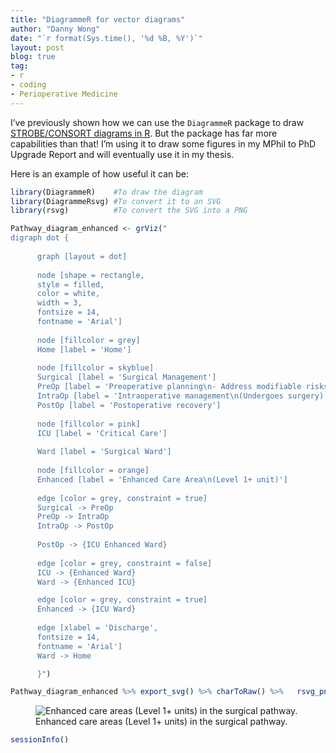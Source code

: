 ```yaml
---
title: "DiagrammeR for vector diagrams"
author: "Danny Wong"
date: "`r format(Sys.time(), '%d %B, %Y')`"
layout: post
blog: true
tag:
- r
- coding
- Perioperative Medicine
---
```


I've previously shown how we can use the `DiagrammeR` package to draw [STROBE/CONSORT diagrams in R](http://dannyjnwong.github.io/STROBE-CONSORT-Diagrams-in-R/). But the package has far more capabilities than that! I'm using it to draw some figures in my MPhil to PhD Upgrade Report and will eventually use it in my thesis.

Here is an example of how useful it can be:

```r
library(DiagrammeR)    #To draw the diagram
library(DiagrammeRsvg) #To convert it to an SVG
library(rsvg)          #To convert the SVG into a PNG

Pathway_diagram_enhanced <- grViz("
digraph dot {
      
      graph [layout = dot]
      
      node [shape = rectangle,
      style = filled,
      color = white,
      width = 3,
      fontsize = 14,
      fontname = 'Arial']
      
      node [fillcolor = grey]
      Home [label = 'Home']
      
      node [fillcolor = skyblue]
      Surgical [label = 'Surgical Management']
      PreOp [label = 'Preoperative planning\n- Address modifiable risks\n- Further investigations']
      IntraOp [label = 'Intraoperative management\n(Undergoes surgery)']
      PostOp [label = 'Postoperative recovery']
      
      node [fillcolor = pink]
      ICU [label = 'Critical Care']
      
      Ward [label = 'Surgical Ward']
      
      node [fillcolor = orange]
      Enhanced [label = 'Enhanced Care Area\n(Level 1+ unit)']
      
      edge [color = grey, constraint = true]
      Surgical -> PreOp
      PreOp -> IntraOp
      IntraOp -> PostOp
      
      PostOp -> {ICU Enhanced Ward}      
      
      edge [color = grey, constraint = false]
      ICU -> {Enhanced Ward}
      Ward -> {Enhanced ICU}

      edge [color = grey, constraint = true]
      Enhanced -> {ICU Ward}      
      
      edge [xlabel = 'Discharge',
      fontsize = 14,
      fontname = 'Arial']
      Ward -> Home

      }")

Pathway_diagram_enhanced %>% export_svg() %>% charToRaw() %>%   rsvg_png("../figures/2018-06-12-DiagrammeR-for-vector-diagrams/Pathway_enhanced.png", height = 850)
```

![Enhanced care areas (Level 1+ units) in the surgical pathway.](../figures/Pathway_enhanced.png)

```r
sessionInfo()
```